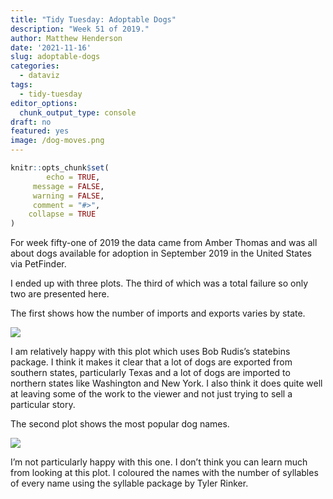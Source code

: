 ```yaml
---
title: "Tidy Tuesday: Adoptable Dogs"
description: "Week 51 of 2019."
author: Matthew Henderson
date: '2021-11-16'
slug: adoptable-dogs
categories:
  - dataviz
tags:
  - tidy-tuesday
editor_options: 
  chunk_output_type: console
draft: no
featured: yes
image: /dog-moves.png
---
```


```r
knitr::opts_chunk$set(
        echo = TRUE,
     message = FALSE,
     warning = FALSE,
     comment = "#>",
    collapse = TRUE
)
```

For week fifty-one of 2019
the data came from
Amber Thomas
and was all about
dogs available for adoption
in September 2019
in the United States
via PetFinder.

I ended up with three plots.
The third of which was a total failure
so only two are presented here.

The first shows how the number of
imports and exports varies by state.

![](dog-moves.png)

I am relatively happy with this plot
which uses Bob Rudis's
statebins
package.
I think it makes it clear
that a lot of dogs are exported
from southern states,
particularly Texas
and a lot of dogs are imported
to northern states
like Washington
and New York.
I also think it does
quite well at leaving some
of the work to the viewer
and not just trying to
sell a particular story.

The second plot shows the most
popular dog names.

![](most-popular-names.png)

I'm not particularly happy
with this one.
I don't think you can learn
much from looking at this plot.
I coloured the names
with the number of syllables
of every name
using the
syllable
package by Tyler Rinker.
